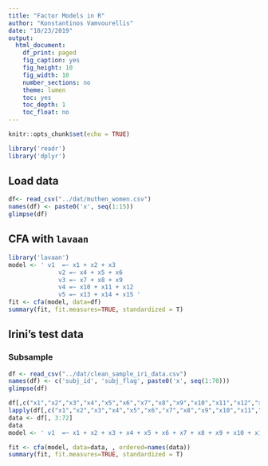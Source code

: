 ```yaml
---
title: "Factor Models in R"
author: "Konstantinos Vamvourellis"
date: "10/23/2019"
output:
  html_document:
    df_print: paged
    fig_caption: yes
    fig_height: 10
    fig_width: 10
    number_sections: no
    theme: lumen
    toc: yes
    toc_depth: 1
    toc_float: no
---
```


```r
knitr::opts_chunk$set(echo = TRUE)
```


```r
library('readr')
library('dplyr')
```
## Load data

```r
df<- read_csv("../dat/muthen_women.csv")
names(df) <- paste0('x', seq(1:15))
glimpse(df)
```

## CFA with `lavaan`

```r
library('lavaan')
model <- ' v1  =~ x1 + x2 + x3 
              v2 =~ x4 + x5 + x6
              v3 =~ x7 + x8 + x9 
              v4 =~ x10 + x11 + x12 
              v5 =~ x13 + x14 + x15 '
fit <- cfa(model, data=df)
summary(fit, fit.measures=TRUE, standardized = T)
```

## Irini's test data

### Subsample

```r
df <- read_csv("../dat/clean_sample_iri_data.csv")
names(df) <- c('subj_id', 'subj_flag', paste0('x', seq(1:70)))
glimpse(df)
```


```r
df[,c("x1","x2","x3","x4","x5","x6","x7","x8","x9","x10","x11","x12","x13","x14","x15","x16","x17","x18","x19","x20","x21","x22","x23","x24","x25","x26","x27","x28","x29","x30","x31","x32","x33","x34","x35","x36","x37","x38","x39","x40","x41","x42","x43","x44","x45","x46","x47","x48","x49","x50","x51","x52","x53","x54","x55","x56","x57","x58","x59","x60","x61","x62","x63","x64","x65","x66","x67","x68","x69","x70")] <-
lapply(df[,c("x1","x2","x3","x4","x5","x6","x7","x8","x9","x10","x11","x12","x13","x14","x15","x16","x17","x18","x19","x20","x21","x22","x23","x24","x25","x26","x27","x28","x29","x30","x31","x32","x33","x34","x35","x36","x37","x38","x39","x40","x41","x42","x43","x44","x45","x46","x47","x48","x49","x50","x51","x52","x53","x54","x55","x56","x57","x58","x59","x60","x61","x62","x63","x64","x65","x66","x67","x68","x69","x70")], ordered)
data <- df[, 3:72]
data
model <- ' v1  =~ x1 + x2 + x3 + x4 + x5 + x6 + x7 + x8 + x9 + x10 + x11 + x12 + x13 + x14 + x15 + x16 + x17 + x18 + x19 + x20 + x21 + x22 + x23 + x24 + x25 + x26 + x27 + x28 + x29 + x30 + x31 + x32 + x33 + x34 + x35 + x36 + x37 + x38 + x39 + x40 + x41 + x42 + x43 + x44 + x45 + x46 + x47 + x48 + x49 + x50 + x51 + x52 + x53 + x54 + x55 + x56 + x57 + x58 + x59 + x60 + x61 + x62 + x63 + x64 + x65 + x66 + x67 + x68 + x69 + x70' 

fit <- cfa(model, data=data, , ordered=names(data))
summary(fit, fit.measures=TRUE, standardized = T)

```


<!-- ### Complete dataset  -->

<!-- ```{r} -->
<!-- df <- read_csv("../dat/clean_iri_data.csv") -->
<!-- names(df) <- c('subj_id', 'subj_flag', paste0('x', seq(1:170))) -->
<!-- ``` -->


<!-- ```{r} -->
<!-- df[,c("x1","x2","x3","x4","x5","x6","x7","x8","x9","x10","x11","x12","x13","x14","x15","x16","x17","x18","x19","x20","x21","x22","x23","x24","x25","x26","x27","x28","x29","x30","x31","x32","x33","x34","x35","x36","x37","x38","x39","x40","x41","x42","x43","x44","x45","x46","x47","x48","x49","x50","x51","x52","x53","x54","x55","x56","x57","x58","x59","x60","x61","x62","x63","x64","x65","x66","x67","x68","x69","x70","x71","x72","x73","x74","x75","x76","x77","x78","x79","x80","x81","x82","x83","x84","x85","x86","x87","x88","x89","x90","x91","x92","x93","x94","x95","x96","x97","x98","x99","x100","x101","x102","x103","x104","x105","x106","x107","x108","x109","x110","x111","x112","x113","x114","x115","x116","x117","x118","x119","x120","x121","x122","x123","x124","x125","x126","x127","x128","x129","x130","x131","x132","x133","x134","x135","x136","x137","x138","x139","x140","x141","x142","x143","x144","x145","x146","x147","x148","x149","x150","x151","x152","x153","x154","x155","x156","x157","x158","x159","x160","x161","x162","x163","x164","x165","x166","x167","x168","x169","x170")] <- -->
<!-- lapply(df[,c("x1","x2","x3","x4","x5","x6","x7","x8","x9","x10","x11","x12","x13","x14","x15","x16","x17","x18","x19","x20","x21","x22","x23","x24","x25","x26","x27","x28","x29","x30","x31","x32","x33","x34","x35","x36","x37","x38","x39","x40","x41","x42","x43","x44","x45","x46","x47","x48","x49","x50","x51","x52","x53","x54","x55","x56","x57","x58","x59","x60","x61","x62","x63","x64","x65","x66","x67","x68","x69","x70","x71","x72","x73","x74","x75","x76","x77","x78","x79","x80","x81","x82","x83","x84","x85","x86","x87","x88","x89","x90","x91","x92","x93","x94","x95","x96","x97","x98","x99","x100","x101","x102","x103","x104","x105","x106","x107","x108","x109","x110","x111","x112","x113","x114","x115","x116","x117","x118","x119","x120","x121","x122","x123","x124","x125","x126","x127","x128","x129","x130","x131","x132","x133","x134","x135","x136","x137","x138","x139","x140","x141","x142","x143","x144","x145","x146","x147","x148","x149","x150","x151","x152","x153","x154","x155","x156","x157","x158","x159","x160","x161","x162","x163","x164","x165","x166","x167","x168","x169","x170")], ordered) -->
<!-- data <- df[, 3:172] -->
<!-- model <- ' v1  =~ x1 + x2 + x3 + x4 + x5 + x6 + x7 + x8 + x9 + x10 + x11 + x12 + x13 + x14 + x15 + x16 + x17 + x18 + x19 + x20 + x21 + x22 + x23 + x24 + x25 + x26 + x27 + x28 + x29 + x30 + x31 + x32 + x33 + x34 + x35 + x36 + x37 + x38 + x39 + x40 + x41 + x42 + x43 + x44 + x45 + x46 + x47 + x48 + x49 + x50 + x51 + x52 + x53 + x54 + x55 + x56 + x57 + x58 + x59 + x60 + x61 + x62 + x63 + x64 + x65 + x66 + x67 + x68 + x69 + x70 + x71 + x72 + x73 + x74 + x75 + x76 + x77 + x78 + x79 + x80 + x81 + x82 + x83 + x84 + x85 + x86 + x87 + x88 + x89 + x90 + x91 + x92 + x93 + x94 + x95 + x96 + x97 + x98 + x99 + x100 + x101 + x102 + x103 + x104 + x105 + x106 + x107 + x108 + x109 + x110 + x111 + x112 + x113 + x114 + x115 + x116 + x117 + x118 + x119 + x120 + x121 + x122 + x123 + x124 + x125 + x126 + x127 + x128 + x129 + x130 + x131 + x132 + x133 + x134 + x135 + x136 + x137 + x138 + x139 + x140 + x141 + x142 + x143 + x144 + x145 + x146 + x147 + x148 + x149 + x150 + x151 + x152 + x153 + x154 + x155 + x156 + x157 + x158 + x159 + x160 + x161 + x162 + x163 + x164 + x165 + x166 + x167 + x168 + x169 + x170'  -->

<!-- fit <- cfa(model, data=data, , ordered=names(data)) -->
<!-- summary(fit, fit.measures=TRUE, standardized = T) -->

<!-- ``` -->



<!-- ```{r} -->
<!-- # base R command -->
<!-- # fit<- factanal(df, 5, rotation = 'promax') -->
<!-- # fit -->
<!-- ``` -->

